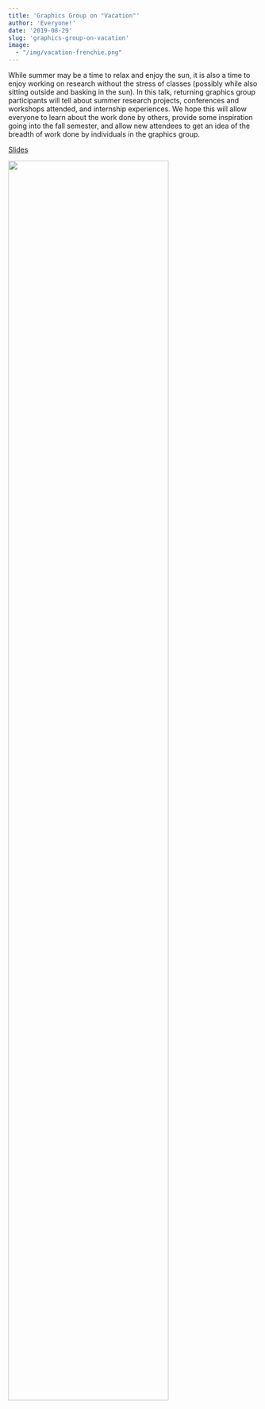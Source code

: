 ```yaml
---
title: 'Graphics Group on "Vacation"'
author: 'Everyone!'
date: '2019-08-29'
slug: 'graphics-group-on-vacation'
image: 
  - "/img/vacation-frenchie.png"
---
```


While summer may be a time to relax and enjoy the sun, it is also a time to enjoy working on research without the stress of classes (possibly while also sitting outside and basking in the sun). In this talk, returning graphics group participants will tell about summer research projects, conferences and workshops attended, and internship experiences. We hope this will allow everyone to learn about the work done by others, provide some inspiration going into the fall semester, and allow new attendees to get an idea of the breadth of work done by individuals in the graphics group.

[Slides](https://docs.google.com/presentation/d/11tHeyDfzyHwsDI8qXNfh3YA0Gje1zJqfVepgm89wZ4M/edit?usp=sharing)

![](/post/2019-08-29-graphics-group-on-vacation_files/vacation-frenchie.png){width=80%}


